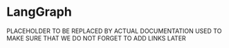 # LangGraph

PLACEHOLDER TO BE REPLACED BY ACTUAL DOCUMENTATION
USED TO MAKE SURE THAT WE DO NOT FORGET TO ADD LINKS LATER
